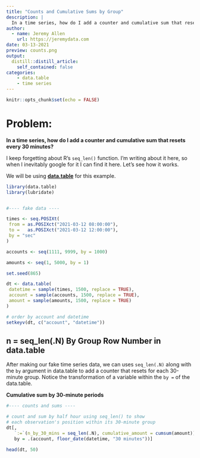 ```yaml
---
title: "Counts and Cumulative Sums by Group"
description: |
  In a time series, how do I add a counter and cumulative sum that resets every 30 minutes?
author:
  - name: Jeremy Allen
    url: https://jeremydata.com
date: 03-13-2021
preview: counts.png
output:
  distill::distill_article:
    self_contained: false
categories:
    - data.table
    - time series
---
```



```r
knitr::opts_chunk$set(echo = FALSE)
```

# Problem:

**In a time series, how do I add a counter and cumulative sum that resets every 30 minutes?**  

I keep forgetting about R's `seq_len()` function. I'm writing about it here, so when I inevitably google for it I can find it here. Let's see how it works.

We will be using [**data.table**](https://rdatatable.gitlab.io/data.table/index.html) for this example. 

```r

library(data.table)
library(lubridate)


#---- fake data ----

times <- seq.POSIXt(
 from = as.POSIXct("2021-03-12 08:00:00"),
 to =   as.POSIXct("2021-03-12 12:00:00"),
 by = "sec"
)

accounts <- seq(1111, 9999, by = 1000)

amounts <- seq(1, 5000, by = 1)

set.seed(865)

dt <- data.table(
 datetime = sample(times, 1500, replace = TRUE),
 account = sample(accounts, 1500, replace = TRUE),
 amount = sample(amounts, 1500, replace = TRUE)
)

# order by account and datetime
setkeyv(dt, c("account", "datetime"))

```

## n = seq_len(.N) By Group Row Number in data.table  

After making our fake time series data, we can uses `seq_len(.N)` along with the `by` argument in data.table to add a counter that resets for each 30-minute group. Notice the transformation of a variable within the `by =` of the data.table.

**Cumulative sum by 30-minute periods**  


```r

#---- counts and sums ----

# count and sum by half hour using seq_len() to show 
# each observation's position within its 30-minute group
dt[,
   `:=`(n_by_30_mins = seq_len(.N), cumulative_amount = cumsum(amount)) ,
   by = .(account, floor_date(datetime, "30 minutes"))]

head(dt, 50)
```
